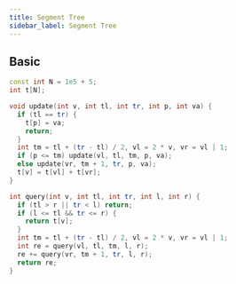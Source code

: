 ```yaml
---
title: Segment Tree
sidebar_label: Segment Tree
---
```


## Basic

```cpp
const int N = 1e5 + 5;
int t[N];

void update(int v, int tl, int tr, int p, int va) {
  if (tl == tr) {
    t[p] = va;
    return;
  }
  int tm = tl + (tr - tl) / 2, vl = 2 * v, vr = vl | 1;
  if (p <= tm) update(vl, tl, tm, p, va);
  else update(vr, tm + 1, tr, p, va);
  t[v] = t[vl] + t[vr];
}

int query(int v, int tl, int tr, int l, int r) {
  if (tl > r || tr < l) return;
  if (l <= tl && tr <= r) {
    return t[v];
  }
  int tm = tl + (tr - tl) / 2, vl = 2 * v, vr = vl | 1;
  int re = query(vl, tl, tm, l, r);
  re += query(vr, tm + 1, tr, l, r);
  return re;
}
```
